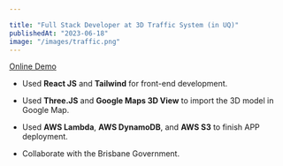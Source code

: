 ```yaml
---

title: "Full Stack Developer at 3D Traffic System (in UQ)"
publishedAt: "2023-06-18"
image: "/images/traffic.png"
---
```

[Online Demo](http://united-coder.iloveliziwen.com/)

- Used **React JS** and **Tailwind** for front-end development.

- Used **Three.JS** and **Google Maps 3D View** to import the 3D model in Google Map.

- Used **AWS Lambda**, **AWS DynamoDB**, and **AWS S3** to finish APP deployment.

- Collaborate with the Brisbane Government. 